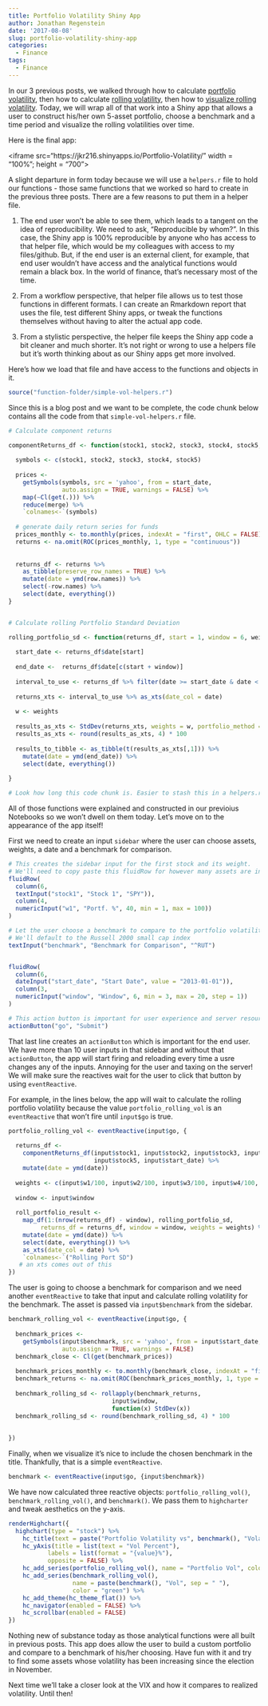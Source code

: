 ```yaml
---
title: Portfolio Volatility Shiny App
author: Jonathan Regenstein
date: '2017-08-08'
slug: portfolio-volatility-shiny-app
categories:
  - Finance
tags:
  - Finance
---
```


In our 3 previous posts, we walked through how to calculate [portfolio volatility](https://rviews.rstudio.com/2017/07/12/introduction-to-volatility/), then how to calculate [rolling volatility](https://rviews.rstudio.com/2017/07/18/introduction-to-rolling-volatility/), then how to [visualize rolling volatility](https://rviews.rstudio.com/2017/07/21/visualizing-portfolio-volatility/). Today, we will wrap all of that work into a Shiny app that allows a user to construct his/her own 5-asset portfolio, choose a benchmark and a time period and visualize the rolling volatilities over time. 

Here is the final app:

<iframe src="https://jkr216.shinyapps.io/Portfolio-Volatility/" width = "100%"; height =  "700"></iframe>

A slight departure in form today because we will use a `helpers.r` file to hold our functions - those same functions that we worked so hard to create in the previous three posts. There are a few reasons to put them in a helper file. 

1. The end user won't be able to see them, which leads to a tangent on the idea of reproducibility. We need to ask, "Reproducible by whom?". In this case, the Shiny app is 100% reproducible by anyone who has access to that helper file, which would be my colleagues with access to my files/github. But, if the end user is an external client, for example, that end user wouldn't have access and the analytical functions would remain a black box. In the world of finance, that's necessary most of the time.

2. From a workflow perspective, that helper file allows us to test those functions in different formats. I can create an Rmarkdown report that uses the file, test different Shiny apps, or tweak the functions themselves without having to alter the actual app code.

3. From a stylistic perspective, the helper file keeps the Shiny app code a bit cleaner and much shorter. It's not right or wrong to use a helpers file but it's worth thinking about as our Shiny apps get more involved.

Here's how we load that file and have access to the functions and objects in it.

```r

source("function-folder/simple-vol-helpers.r")
```

Since this is a blog post and we want to be complete, the code chunk below contains all the code from that `simple-vol-helpers.r` file.

```r

# Calculate component returns

componentReturns_df <- function(stock1, stock2, stock3, stock4, stock5, start_date){
  
  symbols <- c(stock1, stock2, stock3, stock4, stock5)
  
  prices <- 
    getSymbols(symbols, src = 'yahoo', from = start_date, 
               auto.assign = TRUE, warnings = FALSE) %>% 
    map(~Cl(get(.))) %>% 
    reduce(merge) %>%
    `colnames<-`(symbols)
  
  # generate daily return series for funds
  prices_monthly <- to.monthly(prices, indexAt = "first", OHLC = FALSE)
  returns <- na.omit(ROC(prices_monthly, 1, type = "continuous"))
  
  
  returns_df <- returns %>% 
    as_tibble(preserve_row_names = TRUE) %>% 
    mutate(date = ymd(row.names)) %>% 
    select(-row.names) %>% 
    select(date, everything())
}


# Calculate rolling Portfolio Standard Deviation

rolling_portfolio_sd <- function(returns_df, start = 1, window = 6, weights){
  
  start_date <- returns_df$date[start]
  
  end_date <-  returns_df$date[c(start + window)]
  
  interval_to_use <- returns_df %>% filter(date >= start_date & date < end_date)
  
  returns_xts <- interval_to_use %>% as_xts(date_col = date) 
  
  w <- weights
  
  results_as_xts <- StdDev(returns_xts, weights = w, portfolio_method = "single")
  results_as_xts <- round(results_as_xts, 4) * 100
  
  results_to_tibble <- as_tibble(t(results_as_xts[,1])) %>% 
    mutate(date = ymd(end_date)) %>% 
    select(date, everything()) 
  
}

# Look how long this code chunk is. Easier to stash this in a helpers.r file!

```

All of those functions were explained and constructed in our previoius Notebooks so we won't dwell on them today. Let's move on to the appearance of the app itself! 

First we need to create an input `sidebar` where the user can choose assets, weights, a date and a benchmark for comparison.


```r
# This creates the sidebar input for the first stock and its weight.
# We'll need to copy paste this fluidRow for however many assets are in our portfolio. 
fluidRow(
  column(6,
  textInput("stock1", "Stock 1", "SPY")),
  column(4,
  numericInput("w1", "Portf. %", 40, min = 1, max = 100))
)  

# Let the user choose a benchmark to compare to the portfolio volatility.
# We'll default to the Russell 2000 small cap index
textInput("benchmark", "Benchmark for Comparison", "^RUT")


fluidRow(
  column(6,
  dateInput("start_date", "Start Date", value = "2013-01-01")),
  column(3,
  numericInput("window", "Window", 6, min = 3, max = 20, step = 1))
)

# This action button is important for user experience and server resources.
actionButton("go", "Submit")
```

That last line creates an `actionButton` which is important for the end user. We have more than 10 user inputs in that sidebar and without that `actionButton`, the app will start firing and reloading every time a usre changes any of the inputs. Annoying for the user and taxing on the server! We will make sure the reactives wait for the user to click that button by using `eventReactive`. 

For example, in the lines below, the app will wait to calculate the rolling portfolio volatility because the  value `portfolio_rolling_vol` is an `eventReactive` that won't fire until `input$go` is true. 


```r
portfolio_rolling_vol <- eventReactive(input$go, {
  
  returns_df <- 
    componentReturns_df(input$stock1, input$stock2, input$stock3, input$stock4, 
                        input$stock5, input$start_date) %>% 
    mutate(date = ymd(date))
  
  weights <- c(input$w1/100, input$w2/100, input$w3/100, input$w4/100, input$w5/100)
  
  window <- input$window
  
  roll_portfolio_result <-
    map_df(1:(nrow(returns_df) - window), rolling_portfolio_sd, 
         returns_df = returns_df, window = window, weights = weights) %>%
    mutate(date = ymd(date)) %>% 
    select(date, everything()) %>%
    as_xts(date_col = date) %>% 
    `colnames<-`("Rolling Port SD")
   # an xts comes out of this
})
```

The user is going to choose a benchmark for comparison and we need another `eventReactive` to take that input and calculate rolling volatility for the benchmark.  The asset is passed via `input$benchmark` from the sidebar.

```r
benchmark_rolling_vol <- eventReactive(input$go, {
  
  benchmark_prices <- 
    getSymbols(input$benchmark, src = 'yahoo', from = input$start_date, 
               auto.assign = TRUE, warnings = FALSE) 
  benchmark_close <- Cl(get(benchmark_prices))
    
  benchmark_prices_monthly <- to.monthly(benchmark_close, indexAt = "first", OHLC = FALSE)
  benchmark_returns <- na.omit(ROC(benchmark_prices_monthly, 1, type = "continuous"))
  
  benchmark_rolling_sd <- rollapply(benchmark_returns,
                             input$window,
                             function(x) StdDev(x))
  benchmark_rolling_sd <- round(benchmark_rolling_sd, 4) * 100
  
  
})
```

Finally, when we visualize it's nice to include the chosen benchmark in the title. Thankfully, that is a simple `eventReactive`.

```r

benchmark <- eventReactive(input$go, {input$benchmark})
```

We have now calculated three reactive objects: `portfolio_rolling_vol()`, `benchmark_rolling_vol()`, and `benchmark()`.  We pass them to `highcharter` and tweak aesthetics on the y-axis. 

```r

renderHighchart({
  highchart(type = "stock") %>% 
    hc_title(text = paste("Portfolio Volatility vs", benchmark(), "Volatility", sep = " ")) %>%
    hc_yAxis(title = list(text = "Vol Percent"),
           labels = list(format = "{value}%"),
           opposite = FALSE) %>% 
    hc_add_series(portfolio_rolling_vol(), name = "Portfolio Vol", color = "blue") %>%
    hc_add_series(benchmark_rolling_vol(), 
                  name = paste(benchmark(), "Vol", sep = " "),
                  color = "green") %>%
    hc_add_theme(hc_theme_flat()) %>%
    hc_navigator(enabled = FALSE) %>% 
    hc_scrollbar(enabled = FALSE)
})
```

Nothing new of substance today as those analytical functions were all built in previous posts. This app does allow the user to build a custom portfolio and compare to a benchmark of his/her choosing. Have fun with it and try to find some assets whose volatility has been increasing since the election in November. 

Next time we'll take a closer look at the VIX and how it compares to realized volatility. Until then!
